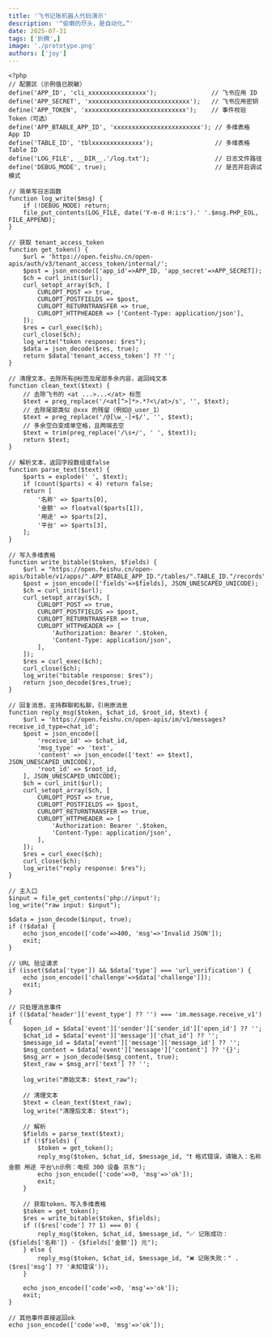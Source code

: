 ```yaml
---
title: '飞书记账机器人代码演示'
description: '“偷懒的尽头，是自动化。”'
date: 2025-07-31
tags: ['折腾',]
image: './prototype.png'
authors: ['joy']
---
```

```
<?php
// 配置区（示例值已脱敏）
define('APP_ID', 'cli_xxxxxxxxxxxxxxxx');               // 飞书应用 ID
define('APP_SECRET', 'xxxxxxxxxxxxxxxxxxxxxxxxxxxx');   // 飞书应用密钥
define('APP_TOKEN', 'xxxxxxxxxxxxxxxxxxxxxxxxxxxx');    // 事件校验 Token（可选）
define('APP_BTABLE_APP_ID', 'xxxxxxxxxxxxxxxxxxxxxxxx'); // 多维表格 App ID
define('TABLE_ID', 'tblxxxxxxxxxxxxxx');                 // 多维表格 Table ID
define('LOG_FILE', __DIR__.'/log.txt');                  // 日志文件路径
define('DEBUG_MODE', true);                              // 是否开启调试模式

// 简单写日志函数
function log_write($msg) {
    if (!DEBUG_MODE) return;
    file_put_contents(LOG_FILE, date('Y-m-d H:i:s').' '.$msg.PHP_EOL, FILE_APPEND);
}

// 获取 tenant_access_token
function get_token() {
    $url = 'https://open.feishu.cn/open-apis/auth/v3/tenant_access_token/internal/';
    $post = json_encode(['app_id'=>APP_ID, 'app_secret'=>APP_SECRET]);
    $ch = curl_init($url);
    curl_setopt_array($ch, [
        CURLOPT_POST => true,
        CURLOPT_POSTFIELDS => $post,
        CURLOPT_RETURNTRANSFER => true,
        CURLOPT_HTTPHEADER => ['Content-Type: application/json'],
    ]);
    $res = curl_exec($ch);
    curl_close($ch);
    log_write("token response: $res");
    $data = json_decode($res, true);
    return $data['tenant_access_token'] ?? '';
}

// 清理文本，去除所有@标签及尾部多余内容，返回纯文本
function clean_text($text) {
    // 去除飞书的 <at ...>...</at> 标签
    $text = preg_replace('/<at[^>]*>.*?<\/at>/s', '', $text);
    // 去除尾部类似 @xxx 的残留（例如@_user_1）
    $text = preg_replace('/@[\w_-]+$/', '', $text);
    // 多余空白变成单空格，且两端去空
    $text = trim(preg_replace('/\s+/', ' ', $text));
    return $text;
}

// 解析文本，返回字段数组或false
function parse_text($text) {
    $parts = explode(' ', $text);
    if (count($parts) < 4) return false;
    return [
        '名称' => $parts[0],
        '金额' => floatval($parts[1]),
        '用途' => $parts[2],
        '平台' => $parts[3],
    ];
}

// 写入多维表格
function write_bitable($token, $fields) {
    $url = "https://open.feishu.cn/open-apis/bitable/v1/apps/".APP_BTABLE_APP_ID."/tables/".TABLE_ID."/records";
    $post = json_encode(['fields'=>$fields], JSON_UNESCAPED_UNICODE);
    $ch = curl_init($url);
    curl_setopt_array($ch, [
        CURLOPT_POST => true,
        CURLOPT_POSTFIELDS => $post,
        CURLOPT_RETURNTRANSFER => true,
        CURLOPT_HTTPHEADER => [
            'Authorization: Bearer '.$token,
            'Content-Type: application/json',
        ],
    ]);
    $res = curl_exec($ch);
    curl_close($ch);
    log_write("bitable response: $res");
    return json_decode($res,true);
}

// 回复消息，支持群聊和私聊，引用原消息
function reply_msg($token, $chat_id, $root_id, $text) {
    $url = 'https://open.feishu.cn/open-apis/im/v1/messages?receive_id_type=chat_id';
    $post = json_encode([
        'receive_id' => $chat_id,
        'msg_type' => 'text',
        'content' => json_encode(['text' => $text], JSON_UNESCAPED_UNICODE),
        'root_id' => $root_id,
    ], JSON_UNESCAPED_UNICODE);
    $ch = curl_init($url);
    curl_setopt_array($ch, [
        CURLOPT_POST => true,
        CURLOPT_POSTFIELDS => $post,
        CURLOPT_RETURNTRANSFER => true,
        CURLOPT_HTTPHEADER => [
            'Authorization: Bearer '.$token,
            'Content-Type: application/json',
        ],
    ]);
    $res = curl_exec($ch);
    curl_close($ch);
    log_write("reply response: $res");
}

// 主入口
$input = file_get_contents('php://input');
log_write("raw input: $input");

$data = json_decode($input, true);
if (!$data) {
    echo json_encode(['code'=>400, 'msg'=>'Invalid JSON']);
    exit;
}

// URL 验证请求
if (isset($data['type']) && $data['type'] === 'url_verification') {
    echo json_encode(['challenge'=>$data['challenge']]);
    exit;
}

// 只处理消息事件
if (($data['header']['event_type'] ?? '') === 'im.message.receive_v1') {
    $open_id = $data['event']['sender']['sender_id']['open_id'] ?? '';
    $chat_id = $data['event']['message']['chat_id'] ?? '';
    $message_id = $data['event']['message']['message_id'] ?? '';
    $msg_content = $data['event']['message']['content'] ?? '{}';
    $msg_arr = json_decode($msg_content, true);
    $text_raw = $msg_arr['text'] ?? '';

    log_write("原始文本: $text_raw");

    // 清理文本
    $text = clean_text($text_raw);
    log_write("清理后文本: $text");

    // 解析
    $fields = parse_text($text);
    if (!$fields) {
        $token = get_token();
        reply_msg($token, $chat_id, $message_id, "❗ 格式错误，请输入：名称 金额 用途 平台\n示例：电视 300 设备 京东");
        echo json_encode(['code'=>0, 'msg'=>'ok']);
        exit;
    }

    // 获取token，写入多维表格
    $token = get_token();
    $res = write_bitable($token, $fields);
    if (($res['code'] ?? 1) === 0) {
        reply_msg($token, $chat_id, $message_id, "✅ 记账成功：{$fields['名称']} - {$fields['金额']} 元");
    } else {
        reply_msg($token, $chat_id, $message_id, "❌ 记账失败：" . ($res['msg'] ?? '未知错误'));
    }

    echo json_encode(['code'=>0, 'msg'=>'ok']);
    exit;
}

// 其他事件直接返回ok
echo json_encode(['code'=>0, 'msg'=>'ok']);
```